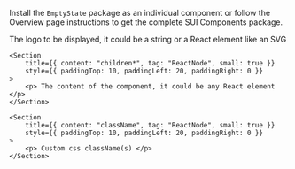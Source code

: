 
<Section contained={true} style={{ paddingTop: 0, paddingBottom: 0 }}>
	<p>
		Install the <Code small={true}>EmptyState</Code> package as an individual
		component or follow the Overview page instructions to get the complete SUI
		Components package.
	</p>
</Section>

<Section title="Props" border={true}>
	<Section
		title={{ content: "logo", tag: "string | React Element ", small: true }}
		style={{ paddingTop: 10, paddingLeft: 20, paddingRight: 0 }}
	>
		<p> The logo to be displayed, it could be a string or a React element like an SVG </p>
	</Section>

    <Section
    	title={{ content: "children*", tag: "ReactNode", small: true }}
    	style={{ paddingTop: 10, paddingLeft: 20, paddingRight: 0 }}
    >
    	<p> The content of the component, it could be any React element </p>
    </Section>

    <Section
    	title={{ content: "className", tag: "ReactNode", small: true }}
    	style={{ paddingTop: 10, paddingLeft: 20, paddingRight: 0 }}
    >
    	<p> Custom css className(s) </p>
    </Section>

</Section>
